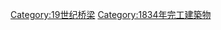 {{Commonscat|Bridges completed in 1834}}
{{Cat nav 10years|19世纪桥梁|1834||年完工橋梁}}

[[Category:19世纪桥梁|Category:19世纪桥梁]]
[[Category:1834年完工建築物|Category:1834年完工建築物]]